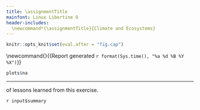 ```yaml
---
title: \assignmentTitle
mainfont: Linux Libertine O
header-includes:
  \newcommand*{\assignmentTitle}{Climate and Ecosystems}
---
```


```r
knitr::opts_knit$set(eval.after = "fig.cap")
```

<!-- Have to be defined here so they can be used in LaTex header. -->
<!-- First page header -->
\newcommand{\stuName}{`r input$student_name`} 
<!-- Last page footer -->
\newcommand{\firstFancyfoot}{{\footnotesize Report generated `r format(Sys.time(), "%a %d %B %Y %X")`}}
\thispagestyle{first_page}

\subsection*{\assignmentTitle}

<!-- \subsubsection{Climate and Ecosystems} -->


\begin{enumerate}
\begin{multicols}{2}
\item \label{na_predict} \textbf{What do you predict?} Which ecosystem
requires the warmest mean annual temperatures? Which ecosystem requires 
the coolest mean annual temperature? Which ecosystem requires the least
amount of precipitation? Which ecosystem requires the most precipitation?
Will any ecosystems co-occur? That is, will they require the same range of temperature \emph{and} precipiation?

\textbf{You predicted} “`r input$predict_tutorial`”

\columnbreak

\item \textbf{Interpret the scatterplot} Describe the pattern that you see. Do most
species occur in most watersheds (large range size) or do most species
occur in just a few watersheds (small range size)? Or, is it some
combination of the two? Explain how the observed result supports or
falsifies your hypothesis in question~\ref{na_predict}.

\textbf{You explained} “`r input$na_result`”
 
\end{multicols}

\end{enumerate}

```r
plots$na
```

***

<!--
### State

\begin{enumerate}[resume]
\begin{multicols}{2}

\item \textbf{What do you predict?} For the state you were assigned, 
tell whether you think most species in a closely related
group of organisms have large, medium or small range size, or some
combination.

\textbf{You predicted} “`r input$predict_state`”

\columnbreak

\item \textbf{Interpret and explain the pattern.} Describe the pattern that you see. Do most
species occur in most watersheds (large range size) or do most species
occur in just a few watersheds (small range size)? Or, is it some
combination of the two?

\textbf{You explained} “`r input$state_result`”

\end{multicols}
\end{enumerate}

```r
plots$state
```

***

### California

\begin{enumerate}[resume]
\begin{multicols}{2}

\item \textbf{What do you predict?} For California coastal marine fishes, 
tell whether you think most species in a closely related
group of organisms have large, medium or small range size, or some
combination. ADD SOMETHING ABOUT LATITUDE FOR THEM TO THINK ABOUT.

\textbf{You predicted} “`r input$predict_ca`”

\columnbreak

\item \textbf{Interpret and explain the pattern.} Describe the pattern that you see. Do most
species occur across many degrees of latitude (say, 40° or more of latitude is large range size) or do most species
occur across just a few degrees of latitude (say, 10° or less of latitude is mall range size)? Or, is it some
combination of the two?

\textbf{You explained} “`r input$ca_result`”

\end{multicols}
\end{enumerate}


```r
plots$ca
```

***
-->

\textbf{Your summary} of lessons learned from this exercise.

`r input$summary`


<!-- Time stamp the report 
\AtEndDocument{\thispagestyle{last_page}} -->

